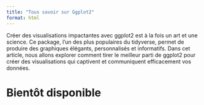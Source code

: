 ```yaml
---
title: "Tous savoir sur Ggplot2"
format: html
---
```


Créer des visualisations impactantes avec ggplot2 est à la fois un art et une science. Ce package, l'un des plus populaires du tidyverse, permet de produire des graphiques élégants, personnalisés et informatifs. Dans cet article, nous allons explorer comment tirer le meilleur parti de ggplot2 pour créer des visualisations qui captivent et communiquent efficacement vos données.

# Bientôt disponible